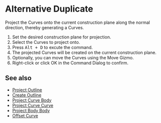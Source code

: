 
# Alternative Duplicate

<Reference shortcut="Alt + D" command="Alternative Duplicate" button="" />

Project the Curves onto the current construction plane along the normal direction, thereby generating a Curves.

1. Set the desired construction plane for projection.
2. Select the Curves to project onto.
3. Press <kbd>Alt + D</kbd> to excute the command.
4. The projected Curves will be created on the current construction plane.
5. Optionally, you can move the Curves using the Move Gizmo.
6. Right-click or click OK in the Command Dialog to confirm.

## See also
- [Project Outline](./project-outline)
- [Create Outline](./create-outline)
- [Project Curve Body](./project-curve-body)
- [Project Curve Curve](./project-curve-curve)
- [Project Body Body](./project-body-body)
- [Offset Curve](./offset-curve)
